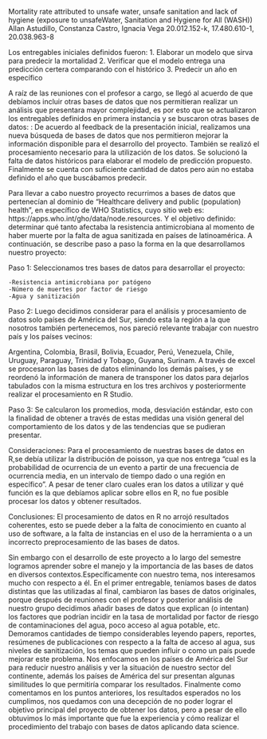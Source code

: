 Mortality rate attributed to unsafe water, unsafe sanitation and lack of
hygiene (exposure to unsafeWater, Sanitation and Hygiene for All
(WASH))
Allan Astudillo, Constanza Castro, Ignacia Vega
20.012.152-k, 17.480.610-1, 20.038.963-8

Los  entregables iniciales definidos fueron:
1. Elaborar un modelo que sirva para predecir la mortalidad
2. Verificar que el modelo entrega una predicción certera comparando con el histórico
3. Predecir un año en específico

A raíz de las reuniones con el profesor a cargo, se llegó al acuerdo de que debíamos incluir otras bases de datos que nos permitieran realizar un análisis que presentara mayor complejidad, es por esto que se actualizaron los entregables definidos en primera instancia y se buscaron otras bases de datos:
:
De acuerdo al feedback de la presentación inicial, realizamos una nueva búsqueda de bases de datos que nos permitieron mejorar la información disponible para el desarrollo del proyecto. También se realizó el procesamiento necesario para la utilización de los datos.
Se solucionó la falta de datos históricos para elaborar el modelo de predicción propuesto.
Finalmente se cuenta con suficiente cantidad de datos pero aún no estaba definido el año que buscábamos predecir.


Para llevar a cabo nuestro proyecto recurrimos a bases de datos que pertenecían al dominio de “Healthcare delivery and public (population) health”, en específico de WHO Statistics, cuyo sitio web es: https://apps.who.int/gho/data/node.resources. Y el objetivo definido: determinar qué tanto afectaba la resistencia antimicrobiana al momento de haber muerte por la falta de agua sanitizada en países de latinoamérica. 
A continuación, se describe paso a paso la forma en la que desarrollamos nuestro proyecto:

Paso 1: Seleccionamos tres bases de datos para desarrollar el proyecto:

	-Resistencia antimicrobiana por patógeno
	-Número de muertes por factor de riesgo
	-Agua y sanitización

Paso 2: Luego decidimos considerar para el análisis y procesamiento de datos solo países de América del Sur, siendo esta la región a la que nosotros también pertenecemos, nos pareció relevante trabajar con nuestro país y los países vecinos:

Argentina, Colombia, Brasil, Bolivia, Ecuador, Perú, Venezuela, Chile, Uruguay, Paraguay, Trinidad y Tobago, Guyana, Surinam. A través de excel se procesaron las bases de datos eliminando los demás países, y se reordenó la información de manera de transponer los datos para dejarlos tabulados con la misma estructura en los tres archivos y posteriormente realizar el procesamiento en R Studio. 

Paso 3: Se calcularon los promedios, moda, desviación estándar, esto con la finalidad de obtener a través de estas medidas una visión general del comportamiento de los datos y de las tendencias que se pudieran presentar. 

Consideraciones:
Para el procesamiento de nuestras bases de datos en R,se debía utilizar la distribución de poisson, ya que nos entrega “cual es la probabilidad de ocurrencia de un evento a partir de una frecuencia de ocurrencia media, en un intervalo de tiempo dado o una región en específico”. A pesar de tener claro cuales eran los datos a utilizar y qué función es la que debíamos aplicar sobre ellos en R, no fue posible procesar los datos y obtener resultados. 

Conclusiones:
El procesamiento de datos en R no arrojó resultados coherentes, esto se puede deber a la falta de conocimiento en cuanto al uso de software, a la falta de instancias en el uso de la herramienta o a un incorrecto preprocesamiento de las bases de datos.

Sin embargo con el desarrollo de este proyecto a lo largo del semestre logramos aprender sobre el manejo y la importancia de las bases de datos en diversos contextos.Específicamente con nuestro tema, nos interesamos mucho con respecto a él. En el primer entregable, teníamos bases de datos distintas que las utilizadas al final, cambiaron las bases de datos originales, porque después de reuniones con el profesor y posterior análisis de nuestro grupo decidimos añadir bases de datos que explican (o intentan) los factores que podrían incidir en la tasa de mortalidad por factor de riesgo de contaminaciones del agua, poco acceso al agua potable, etc. Demoramos cantidades de tiempo considerables leyendo papers, reportes, resúmenes de publicaciones con respecto a la falta de acceso al agua, sus niveles de sanitización, los temas que pueden influir o como un país puede mejorar este problema. Nos enfocamos en los países de América del Sur para reducir nuestro análisis y ver la situación de nuestro sector del continente, además los países de América del sur presentan algunas similitudes lo que permitiría comparar los resultados. Finalmente como comentamos en los puntos anteriores, los resultados esperados no los cumplimos, nos quedamos con una decepción de no poder lograr el objetivo principal del proyecto de obtener los datos, pero a pesar de ello obtuvimos lo más importante que fue la experiencia y cómo realizar el procedimiento del trabajo con bases de datos aplicando data science. 
